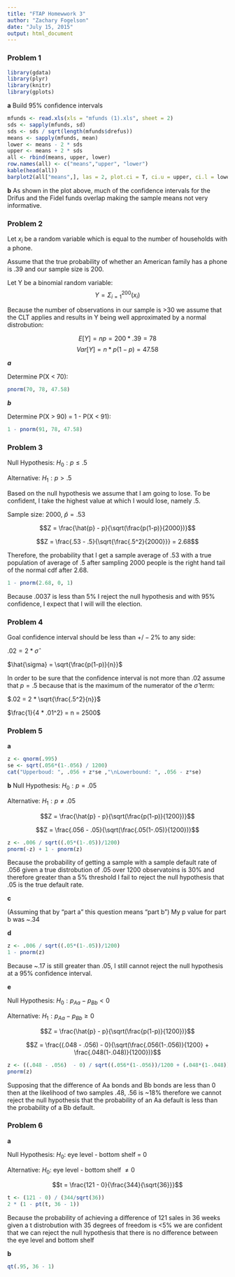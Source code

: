 ```yaml
---
title: "FTAP Homewwork 3"
author: "Zachary Fogelson"
date: "July 15, 2015"
output: html_document
---
```


### Problem 1

```r
library(gdata)
library(plyr)
library(knitr)
library(gplots)
```
**a** Build 95% confidence intervals

```r
mfunds <- read.xls(xls = "mfunds (1).xls", sheet = 2)
sds <- sapply(mfunds, sd)
sds <- sds / sqrt(length(mfunds$drefus))
means <- sapply(mfunds, mean)
lower <- means - 2 * sds
upper <- means + 2 * sds
all <- rbind(means, upper, lower)
row.names(all) <- c("means","upper", "lower")
kable(head(all))
barplot2(all["means",], las = 2, plot.ci = T, ci.u = upper, ci.l = lower)
```


**b**
As shown in the plot above, much of the confidence intervals for the Drifus and the Fidel funds
overlap making the sample means not very informative.

### Problem 2

Let $x_i$ be a random variable which is equal to the number of households with a phone.

Assume that the true probability of whether an American family has a phone is .39 and our sample size is 200.

Let Y be a binomial random variable:
$$Y = \Sigma_{i = 1}^{200}(x_i)$$

Because the number of observations in our sample is >30 we assume that the CLT applies and results in
Y being well approximated by a normal distrobution:

$$E[Y] = np = 200 * .39 = 78$$
$$Var[Y] = n*p(1-p) = 47.58$$

***a***

Determine P(X < 70):

```r
pnorm(70, 78, 47.58)
```

***b***

Determine P(X > 90) = 1 - P(X < 91):
```r
1 - pnorm(91, 78, 47.58)
```

### Problem 3

Null Hypothesis:
$H_0: p \le .5$

Alternative:
$H_1: p > .5$

Based on the null hypothesis we assume that I am going to lose. To be confident, I take the highest
value at which I would lose, namely .5.

Sample size: 2000, $\hat{p} = .53$

$$Z = \frac{\hat{p} - p}{\sqrt(\frac{p(1-p)}{2000})}$$

$$Z = \frac{.53 - .5}{\sqrt{\frac{.5^2}{2000}}} = 2.68$$

Therefore, the probability that I get a sample average of .53 with a true population of average
of .5 after sampling 2000 people is the right hand tail of the normal cdf after 2.68.

```r
1 - pnorm(2.68, 0, 1)
```

Because .0037 is less than 5% I reject the null hypothesis and with 95% confidence, I expect that I will will the election.


### Problem 4
Goal confidence interval should be less than $+/-2\%$ to any side:

$.02 = 2 * \hat{\sigma}$

$\hat{\sigma} = \sqrt{\frac{p(1-p)}{n}}$

In order to be sure that the confidence interval is not more than .02 assume that $p = .5$ because
that is the maximum of the numerator of the $\hat{\sigma}$ term:

$.02 = 2 * \sqrt{\frac{.5^2}{n}}$

$\frac{1}{4 * .01^2} = n = 2500$

### Problem 5

**a**
```r
z <- qnorm(.995)
se <- sqrt(.056*(1-.056) / 1200)
cat("Upperboud: ", .056 + z*se ,"\nLowerbound: ", .056 - z*se)
```

**b**
Null Hypothesis:
$H_0: p = .05$

Alternative:
$H_1: p \ne .05$

$$Z = \frac{\hat{p} - p}{\sqrt(\frac{p(1-p)}{1200})}$$

$$Z = \frac{.056 - .05}{\sqrt(\frac{.05(1-.05)}{1200})}$$

```r
z <- .006 / sqrt((.05*(1-.05))/1200)
pnorm(-z) + 1 - pnorm(z)
```

Because the probability of getting a sample with a sample default rate of .056 given a true distrobution
of .05 over 1200 observatoins is 30% and therefore greater than a 5% threshold I fail to reject the null
hypothesis that .05 is the true default rate.


**c**

(Assuming that by "part a" this question means "part b")
My p value for part b was ~.34

**d**
```r
z <- .006 / sqrt((.05*(1-.05))/1200)
1 - pnorm(z)
```

Because ~.17 is still greater than .05, I still cannot reject the null hypothesis at a 95% confidence interval.

**e**

Null Hypothesis:
$H_0: p_{Aa} - p_{Bb} < 0$

Alternative:
$H_1: p_{Aa} - p_{Bb} \ge 0$

$$Z = \frac{\hat{p} - p}{\sqrt(\frac{p(1-p)}{1200})}$$

$$Z = \frac{(.048 - .056) - 0}{\sqrt(\frac{.056(1-.056)}{1200} + \frac{.048(1-.048)}{1200})}$$

```r
z <- ((.048 - .056)  - 0) / sqrt((.056*(1-.056))/1200 + (.048*(1-.048))/1200)
pnorm(z)
```

Supposing that the difference of Aa bonds and Bb bonds are less than 0 then at the likelihood of two samples
.48, .56 is ~18% therefore we cannot reject the null hypothesis that the probability of an Aa default is
less than the probability of a Bb default.

### Problem 6

**a**

Null Hypothesis:
$H_0:$ eye level - bottom shelf = 0

Alternative:
$H_0:$ eye level - bottom shelf $\ne 0$

$$t = \frac{121 - 0}{\frac{344}{\sqrt{36}}}$$

```r
t <- (121 - 0) / (344/sqrt(36))
2 * (1 - pt(t, 36 - 1))
```

Because the probability of achieving a difference of 121 sales in 36 weeks given a t distrobution with 35 degrees of freedom is <5% we are confident that we can reject the null hypothesis that there is no difference between the eye level and bottom shelf

**b**

```r
qt(.95, 36 - 1)
```